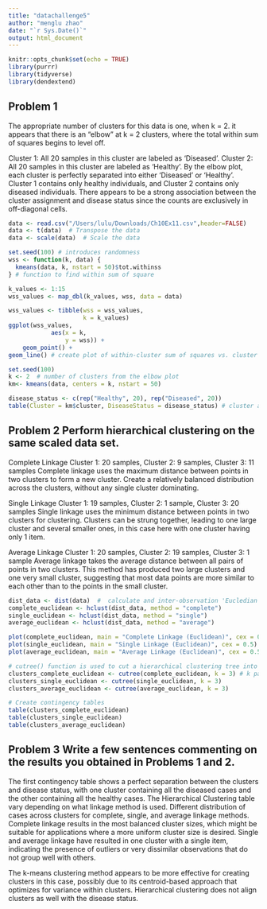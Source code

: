 ```yaml
---
title: "datachallenge5"
author: "menglu zhao"
date: "`r Sys.Date()`"
output: html_document
---
```


```r
knitr::opts_chunk$set(echo = TRUE)
library(purrr)
library(tidyverse)
library(dendextend)
```

## Problem 1

The appropriate number of clusters for this data is one, when k = 2. it appears that there is an “elbow” at k = 2 clusters, where the total within sum of squares begins to level off.

Cluster 1: All 20 samples in this cluster are labeled as 'Diseased'. Cluster 2: All 20 samples in this cluster are labeled as 'Healthy'. By the elbow plot, each cluster is perfectly separated into either 'Diseased' or 'Healthy'. Cluster 1 contains only healthy individuals, and Cluster 2 contains only diseased individuals. There appears to be a strong association between the cluster assignment and disease status since the counts are exclusively in off-diagonal cells. 

```r
data <- read.csv("/Users/lulu/Downloads/Ch10Ex11.csv",header=FALSE)
data <- t(data)  # Transpose the data
data <- scale(data)  # Scale the data

set.seed(100) # introduces randomness
wss <- function(k, data) {
  kmeans(data, k, nstart = 50)$tot.withinss
} # function to find within sum of square

k_values <- 1:15
wss_values <- map_dbl(k_values, wss, data = data)  

wss_values <- tibble(wss = wss_values,
                     k = k_values)
ggplot(wss_values,
            aes(x = k,
                y = wss)) +
    geom_point() +
geom_line() # create plot of within-cluster sum of squares vs. cluster size

set.seed(100)
k <- 2  # number of clusters from the elbow plot
km<- kmeans(data, centers = k, nstart = 50)

disease_status <- c(rep("Healthy", 20), rep("Diseased", 20))
table(Cluster = km$cluster, DiseaseStatus = disease_status) # cluster assignment of each observation

```

## Problem 2 Perform hierarchical clustering on the same scaled data set.

Complete Linkage
Cluster 1: 20 samples, Cluster 2: 9 samples, Cluster 3: 11 samples
Complete linkage uses the maximum distance between points in two clusters to form a new cluster. Create a relatively balanced distribution across the clusters, without any single cluster dominating.

Single Linkage 
Cluster 1: 19 samples, Cluster 2: 1 sample, Cluster 3: 20 samples
Single linkage uses the minimum distance between points in two clusters for clustering. Clusters can be strung together, leading to one large cluster and several smaller ones, in this case here with one cluster having only 1 item.

Average Linkage 
Cluster 1: 20 samples, Cluster 2: 19 samples, Cluster 3: 1 sample
Average linkage takes the average distance between all pairs of points in two clusters. This method has produced two large clusters and one very small cluster, suggesting that most data points are more similar to each other than to the points in the small cluster.

```r
dist_data <- dist(data)  #  calculate and inter-observation 'Eucledian distance' matrix
complete_euclidean <- hclust(dist_data, method = "complete")
single_euclidean <- hclust(dist_data, method = "single")
average_euclidean <- hclust(dist_data, method = "average")

plot(complete_euclidean, main = "Complete Linkage (Euclidean)", cex = 0.5)
plot(single_euclidean, main = "Single Linkage (Euclidean)", cex = 0.5)
plot(average_euclidean, main = "Average Linkage (Euclidean)", cex = 0.5)

# cutree() function is used to cut a hierarchical clustering tree into a specified number of clusters
clusters_complete_euclidean <- cutree(complete_euclidean, k = 3) # k parameter is set to 3, which means that the tree will be cut into 3 clusters.
clusters_single_euclidean <- cutree(single_euclidean, k = 3)
clusters_average_euclidean <- cutree(average_euclidean, k = 3)

# Create contingency tables
table(clusters_complete_euclidean)
table(clusters_single_euclidean)
table(clusters_average_euclidean)
```
## Problem 3 Write a few sentences commenting on the results you obtained in Problems 1 and 2.

The first contingency table shows a perfect separation between the clusters and disease status, with one cluster containing all the diseased cases and the other containing all the healthy cases. The Hierarchical Clustering table vary depending on what linkage method is used. Different distribution of cases across clusters for complete, single, and average linkage methods.  Complete linkage results in the most balanced cluster sizes, which might be suitable for applications where a more uniform cluster size is desired. Single and average linkage have resulted in one cluster with a single item, indicating the presence of outliers or very dissimilar observations that do not group well with others.

The k-means clustering method appears to be more effective for creating clusters in this case, possibly due to its centroid-based approach that optimizes for variance within clusters. Hierarchical clustering does not align clusters as well with the disease status.